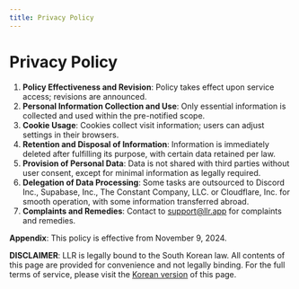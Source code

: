 ```yaml
---
title: Privacy Policy
---
```


# Privacy Policy

1.	**Policy Effectiveness and Revision**: Policy takes effect upon service access; revisions are announced.
2.	**Personal Information Collection and Use**: Only essential information is collected and used within the pre-notified scope.
3.	**Cookie Usage**: Cookies collect visit information; users can adjust settings in their browsers.
4.	**Retention and Disposal of Information**: Information is immediately deleted after fulfilling its purpose, with certain data retained per law.
5.	**Provision of Personal Data**: Data is not shared with third parties without user consent, except for minimal information as legally required.
6.	**Delegation of Data Processing**: Some tasks are outsourced to Discord Inc., Supabase, Inc., The Constant Company, LLC. or Cloudflare, Inc. for smooth operation, with some information transferred abroad.
7.	**Complaints and Remedies**: Contact to [support@llr.app](mailto:support@llr.app) for complaints and remedies.

**Appendix**: This policy is effective from November 9, 2024.

**DISCLAIMER**: LLR is legally bound to the South Korean law. All contents of this page are provided for convenience and not legally binding. For the full terms of service, please visit the [Korean version](/ko/docs/privacy) of this page.
